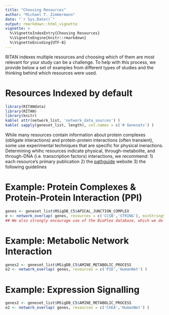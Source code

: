 ```yaml
---
title: "Choosing Resources"
author: "Michael T. Zimmermann"
date: "`r Sys.Date()`"
output: rmarkdown::html_vignette
vignette: >
  %\VignetteIndexEntry{Choosing Resources}
  %\VignetteEngine{knitr::rmarkdown}
  %\VignetteEncoding{UTF-8}
---
```


RITAN indexes multiple resources and choosing which of them are most relevant for your study can be a challenge. To help with this process, we provide below a set of examples from different types of studies and the thinking behind which resources were used.

# Resources Indexed by default

```r
library(RITANdata)
library(RITAN)
library(knitr)
kable( attr(network_list, 'network_data_sources') )
kable( sapply(geneset_list, length), col.names = c('# Genesets') )
```

While many resources contain information about protein complexes (obligate interactions) and protein-protein interactions (often transient), some use experimental techniques that are specific for physical ineractions. Determining whihc resources indicate physical, through-metabolite, and through-DNA (i.e. transcription factors) interactions, we recommend:
1) each resource's primary publication
2) the [pathguide](http://www.pathguide.org/) website
3) the following guidelines

# Example: Protein Complexes & Protein-Protein Interaction (PPI)

```r
genes <- geneset_list$MSigDB_C5$APICAL_JUNCTION_COMPLEX
e <- network_overlap( genes, resources = c('CCSB','STRING'), minStringScore = 700 )
## We also strongly encourage use of the BioPlex database, which we do not distribute with RITAN in compliance with their licensing.
```

# Example: Metabolic Network Interaction

```r
genes2 <- geneset_list$MSigDB_C5$AMINE_METABOLIC_PROCESS
e2 <- network_overlap( genes, resources = c('PID','HumanNet') )
```

# Example: Expression Signalling

```r
genes2 <- geneset_list$MSigDB_C5$AMINE_METABOLIC_PROCESS
e2 <- network_overlap( genes, resources = c('ChEA','HumanNet') )
```


